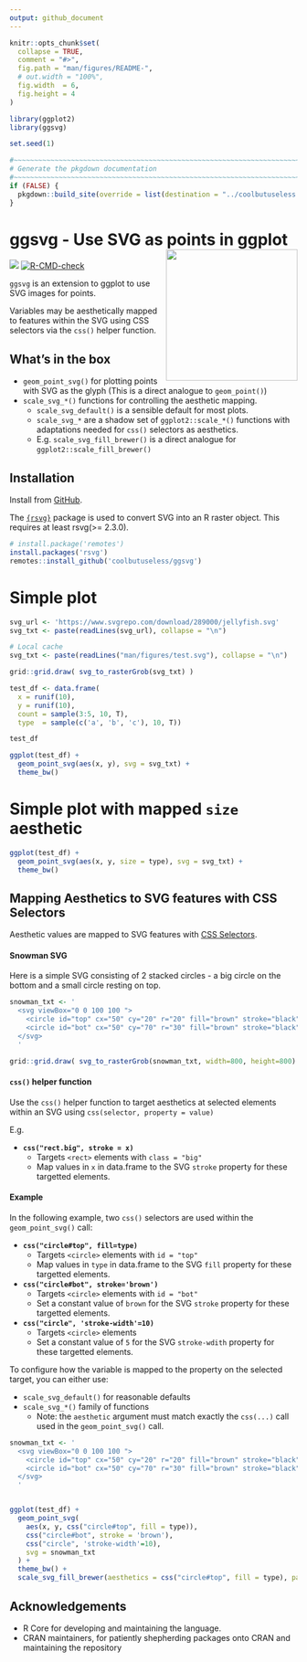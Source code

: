 ```yaml
---
output: github_document
---
```


<!-- README.md is generated from README.Rmd. Please edit that file -->

```r
knitr::opts_chunk$set(
  collapse = TRUE,
  comment = "#>",
  fig.path = "man/figures/README-",
  # out.width = "100%",
  fig.width  = 6,
  fig.height = 4
)

library(ggplot2)
library(ggsvg)

set.seed(1)

#~~~~~~~~~~~~~~~~~~~~~~~~~~~~~~~~~~~~~~~~~~~~~~~~~~~~~~~~~~~~~~~~~~~~~~~~~~~~~
# Generate the pkgdown documentation
#~~~~~~~~~~~~~~~~~~~~~~~~~~~~~~~~~~~~~~~~~~~~~~~~~~~~~~~~~~~~~~~~~~~~~~~~~~~~~
if (FALSE) {
  pkgdown::build_site(override = list(destination = "../coolbutuseless.github.io/package/ggsvg"))
}
```

# ggsvg - Use SVG as points in ggplot  <img src="man/figures/logo-ggsvg.png" align="right" width="230"/>

<!-- badges: start -->
![](https://img.shields.io/badge/cool-useless-green.svg)
[![R-CMD-check](https://github.com/coolbutuseless/ggsvg/workflows/R-CMD-check/badge.svg)](https://github.com/coolbutuseless/ggsvg/actions)
<!-- badges: end -->

`ggsvg` is an extension to ggplot to use SVG images for points.

Variables may be aesthetically mapped to features within the SVG using CSS selectors via
the `css()` helper function.


## What's in the box

* `geom_point_svg()` for plotting points with SVG as the glyph (This is a direct
   analogue to `geom_point()`)
* `scale_svg_*()` functions for controlling the aesthetic mapping.
    * `scale_svg_default()` is a sensible default for most plots.
    * `scale_svg_*` are a shadow set of `ggplot2::scale_*()` functions with
      adaptations needed for `css()` selectors as aesthetics.
    * E.g. `scale_svg_fill_brewer()` is a direct analogue for
      `ggplot2::scale_fill_brewer()`

## Installation

Install from [GitHub](https://github.com/coolbutuseless/ggsvg).

The [`{rsvg}`](https://github.com/ropensci/rsvg) package is used 
to convert SVG into an R raster object.  This requires at least rsvg(>= 2.3.0).

``` r
# install.package('remotes')
install.packages('rsvg')
remotes::install_github('coolbutuseless/ggsvg')
```


# Simple plot

```r
svg_url <- 'https://www.svgrepo.com/download/289000/jellyfish.svg'
svg_txt <- paste(readLines(svg_url), collapse = "\n")
```


```r
# Local cache
svg_txt <- paste(readLines("man/figures/test.svg"), collapse = "\n")
```



```r
grid::grid.draw( svg_to_rasterGrob(svg_txt) )
```


```r
test_df <- data.frame(
  x = runif(10), 
  y = runif(10), 
  count = sample(3:5, 10, T),
  type  = sample(c('a', 'b', 'c'), 10, T))

test_df

ggplot(test_df) + 
  geom_point_svg(aes(x, y), svg = svg_txt) + 
  theme_bw()
```


# Simple plot with mapped `size` aesthetic


```r
ggplot(test_df) + 
  geom_point_svg(aes(x, y, size = type), svg = svg_txt) + 
  theme_bw()
```



## Mapping Aesthetics to SVG features with CSS Selectors

Aesthetic values are mapped to SVG features with
[CSS Selectors](https://developer.mozilla.org/en-US/docs/Web/CSS/CSS_Selectors).

#### Snowman SVG

Here is a simple SVG consisting of 2 stacked circles - a big circle on the 
bottom and a small circle resting on top.

```r
snowman_txt <- '
  <svg viewBox="0 0 100 100 ">
    <circle id="top" cx="50" cy="20" r="20" fill="brown" stroke="black" />
    <circle id="bot" cx="50" cy="70" r="30" fill="brown" stroke="black" />
  </svg>
  '

grid::grid.draw( svg_to_rasterGrob(snowman_txt, width=800, height=800) )
```


#### `css()` helper function

Use the `css()` helper function to target aesthetics at selected elements within 
an SVG using `css(selector, property = value)`

E.g. 

* **`css("rect.big", stroke = x)`**
    * Targets `<rect>` elements with `class = "big"`
    * Map values in `x` in data.frame to the SVG `stroke` property for these targetted elements.

#### Example
In the following example, two `css()` selectors are used within the `geom_point_svg()` call:

* **`css("circle#top", fill=type)`**
    * Targets `<circle>` elements with `id = "top"`
    * Map values in `type` in data.frame to the SVG `fill` property for these targetted
      elements.
      
* **`css("circle#bot", stroke='brown')`**
    * Targets `<circle>` elements with `id = "bot"`
    * Set a constant value of `brown` for the SVG `stroke` property for these targetted
      elements.
      
* **`css("circle", 'stroke-width'=10)`**
    * Targets `<circle>` elements
    * Set a constant value of `5` for the SVG `stroke-wdith` property for these targetted
      elements.


To configure how the variable is mapped to the property on the selected target,
you can either use:

* `scale_svg_default()` for reasonable defaults
* `scale_svg_*()` family of functions
    * Note: the `aesthetic` argument must match exactly the
      `css(...)` call used in the `geom_point_svg()` call.


```r
snowman_txt <- '
  <svg viewBox="0 0 100 100 ">
    <circle id="top" cx="50" cy="20" r="20" fill="brown" stroke="black" />
    <circle id="bot" cx="50" cy="70" r="30" fill="brown" stroke="black" />
  </svg>
  '


ggplot(test_df) + 
  geom_point_svg(
    aes(x, y, css("circle#top", fill = type)),
    css("circle#bot", stroke = 'brown'),
    css("circle", 'stroke-width'=10),
    svg = snowman_txt
  ) +
  theme_bw() + 
  scale_svg_fill_brewer(aesthetics = css("circle#top", fill = type), palette = 'Dark2')
```








## Acknowledgements

* R Core for developing and maintaining the language.
* CRAN maintainers, for patiently shepherding packages onto CRAN and maintaining
  the repository
